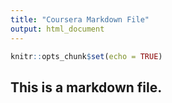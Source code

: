 ---
title: "Coursera Markdown File"
output: html_document
---

```{r setup, include=FALSE}
knitr::opts_chunk$set(echo = TRUE)
```

## This is a markdown file.



